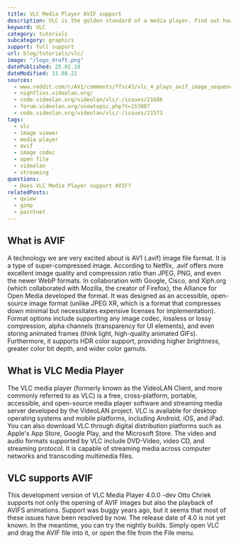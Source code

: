 ```yaml
---
title: VLC Media Player AVIF support
description: VLC is the golden standard of a media player. Find out how you can use AVIF images in the VLC Media Player.
keyword: VLC
category: tutorials
subcategory: graphics
support: full support
url: blog/tutorials/vlc/
image: "/logo_draft.png"
datePublished: 25.01.19
dateModified: 31.08.21
sources:
  - www.reddit.com/r/AV1/comments/ffsc43/vlc_4_plays_avif_image_sequences/
  - nightlies.videolan.org/
  - code.videolan.org/videolan/vlc/-/issues/21686
  - forum.videolan.org/viewtopic.php?t=153807
  - code.videolan.org/videolan/vlc/-/issues/21573
tags:
  - vlc
  - image viewer
  - media player
  - avif
  - image codec
  - open file
  - videolan
  - streaming
questions:
  - Does VLC Media Player support AVIF?
relatedPosts:
  - qview
  - gimp
  - paintnet
---
```


## What is AVIF

A technology we are very excited about is AV1 (.avif) image file format. It is a type of super-compressed image. According to Netflix, .avif offers more excellent image quality and compression ratio than JPEG, PNG, and even the newer WebP formats. In collaboration with Google, Cisco, and Xiph.org (which collaborated with Mozilla, the creator of Firefox), the Alliance for Open Media developed the format. It was designed as an accessible, open-source image format (unlike JPEG XR, which is a format that compresses down minimal but necessitates expensive licenses for implementation). Format options include supporting any image codec, lossless or lossy compression, alpha channels (transparency for UI elements), and even storing animated frames (think light, high-quality animated GIFs). Furthermore, it supports HDR color support, providing higher brightness, greater color bit depth, and wider color gamuts.

## What is VLC Media Player

The VLC media player (formerly known as the VideoLAN Client, and more commonly referred to as VLC) is a free, cross-platform, portable, accessible, and open-source media player software and streaming media server developed by the VideoLAN project. VLC is available for desktop operating systems and mobile platforms, including Android, iOS, and iPad. You can also download VLC through digital distribution platforms such as Apple's App Store, Google Play, and the Microsoft Store. The video and audio formats supported by VLC include DVD-Video, video CD, and streaming protocol. It is capable of streaming media across computer networks and transcoding multimedia files.

## VLC supports AVIF

This development version of VLC Media Player 4.0.0 -dev Otto Chriek supports not only the opening of AVIF images but also the playback of AVIFS animations. Support was buggy years ago, but it seems that most of these issues have been resolved by now. The release date of 4.0 is not yet known. In the meantime, you can try the nightly builds. Simply open VLC and drag the AVIF file into it, or open the file from the File menu.
